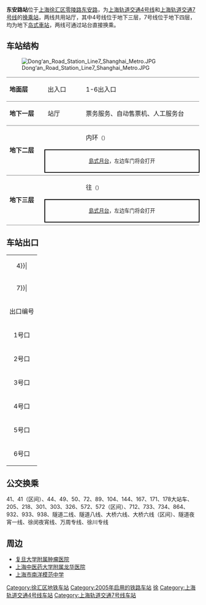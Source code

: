 {{noteTA 
|G1 =Railway}}
{{Infobox station
|name = 东安路
|eng_name = Dong'an Road
|symbol_right =
|linecolour = {{上海地铁颜色|4|yes}}
|linecolour2 = {{上海地铁颜色|7|yes}}
|image = Dongan Road Station.jpg
|caption = 东安路站4号线站台
|other_name = 
|country = {{PRC}}
|borough = [[上海市|上海市]][[徐汇区|徐汇区]][[枫林路街道|枫林路街道]]
|address = [[零陵路|零陵路]]、[[东安路_(上海)|东安路]]交叉口
|coordinates = {{coord|31|11|33|N|121|27|0|E|type:railwaystation}}
|elevation = 
|owned = [[上海申通地铁集团|上海申通地铁集团]]
|operator = [[上海地铁|上海地铁]]
|lines = {{上海地铁线路名|4|SL}}<br/>{{上海地铁线路名|7|SL}}
|distance = 
|platform = {{上海地铁线路名|4|S}}：1個[[島式月台|島式月台]]<br/>{{上海地铁线路名|7|S}}：1個[[島式月台|島式月台]]
|tracks = 4条
|bus_routes = 
|bus_stands = 
|connections = 
|structure = 地下车站
|hall = 地下站厅
|depth = 
|levels = 
|interchange = 节点换乘、站厅换乘
|exits = 6个
|architect = 
|architectural_style = 
|colour = 
|type = 
|status = 运营中
|code = 
|classification = 
|website = 
|built = 
|opened = {{上海地铁线路名|4|S}}：{{Start date|2005|12|31|df=y}}<br/>{{上海地铁线路名|7|S}}：{{Start date|2009|12|5|df=y}}
|closed = 
|former = 
|pass_year = 
|passengers = 
|pass_system = 
|pass_rank = 
|mpassengers = 
|trains = 
|station_hours = 
|hours = 
|first = {{collapsible list
 |title = 　
 |
{{上海地铁线路名|4|S}}
:内圈：6:22
:外圈：5:31
{{上海地铁线路名|7|S}}
:往{{上海地铁起讫站|7|L}}：5:56
:往{{上海地铁起讫站|7|R}}：6:06
}}
|last = {{collapsible list
 |title = 　
 |
{{上海地铁线路名|4|S}}
:内圈：22:27
:内圈往{{站|宜山路}}：23:32
:外圈：21:36
:外圈往{{站|宜山路}}：22:41
{{上海地铁线路名|7|S}}
:往{{上海地铁起讫站|7|L}}：22:56
:往{{上海地铁起讫站|7|R}}：23:06
}}
|adjacent = {{Adjacent stations|system=上海地铁
|line1=4|left1=大木桥路|right1=上海体育场
|line2=7|left2=肇嘉浜路|right2=龙华中路}}
}}
'''东安路站'''位于[[上海|上海]][[徐汇区|徐汇区]][[零陵路|零陵路]][[东安路_(上海)|东安路]]，为[[上海轨道交通4号线|上海轨道交通4号线]]和[[上海轨道交通7号线|上海轨道交通7号线]]的[[换乘站|换乘站]]，两线共用站厅，其中4号线位于地下三层，7号线位于地下四层，均为地下[[岛式站台|岛式車站]]，两线可通过站台直接换乘。

==车站结构==
[[File:Dong‘an_Road_Station_Line7_Shanghai_Metro.JPG|thumb]]
{|cellspacing=0 cellpadding=3
|style="border-top:solid 1px gray;border-bottom:solid 1px gray;" width=100|'''地面层'''
|style="border-top:solid 1px gray;border-bottom:solid 1px gray;" width=100|出入口
|style="border-top:solid 1px gray;border-bottom:solid 1px gray;" width=350|1-6出入口
|-
|style="border-bottom:solid 1px gray;"|'''地下一层'''
|style="border-bottom:solid 1px gray;"|站厅
|style="border-bottom:solid 1px gray;"|票务服务、自动售票机、人工服务台
|-
|style="border-bottom:solid 1px gray;" rowspan=3|'''地下二层'''
|{{arrow|L}}
|{{上海地铁线路名|4}}内环<small>（{{站|上海体育场}}）</small>
|-
|style="border-right:solid 2px black;border-left:solid 2px black;border-top:solid 2px black;border-bottom:solid 2px black;" colspan=2|<center><small>[[島式月台|島式月台]]，左边车门将会打开</small></center>
|-
|style="border-bottom:solid 1px gray;"|
|style="border-bottom:solid 1px gray;"|{{split text|{{上海地铁线路名|4}}外环<small>（{{站|大木桥路}}）</small>|{{arrow|R}}}}
|-
|style="border-bottom:solid 1px gray;" rowspan=3|'''地下三层'''
|{{arrow|L}}
|{{上海地铁线路名|7}}往{{站|美兰湖}}<small>（{{站|肇嘉浜路}}）</small>
|-
|style="border-right:solid 2px black;border-left:solid 2px black;border-top:solid 2px black;border-bottom:solid 2px black;" colspan=2|<center><small>[[島式月台|島式月台]]，左边车门将会打开</small></center>
|-
|style="border-bottom:solid 1px gray;"|
|style="border-bottom:solid 1px gray;"|{{split text|{{上海地铁线路名|7}}往{{站|花木路}}<small>（{{站|龙华中路}}）</small>|{{arrow|R}}}} 
|}

==车站出口==
{| class="wikitable"
|colspan=4 align="center" bgcolor={{上海地铁颜色|4}}|
|-
|colspan=4 align="center" bgcolor={{上海地铁颜色|7}}|
|-
! 出口编号 !! 建议前往目的地 !! 照片
|-
| 1号口 || 零陵路，东安路 || 
|-
| 2号口 || 零陵路，宛平南路，龙华医院 || 
|-
| 3号口 || 零陵路，宛平南路，肿瘤医院 || 
|-
| 4号口 || 东安路 || 
|-
| 5号口 || 东安路 || 
|-
| 6号口 || 东安路，零陵路，肿瘤医院 || 
|}

==公交换乘==
41、41（区间）、44、49、50、72、89、104、144、167、171、178大站车、205、218、301、303、326、572、572（区间）、712、733、734、864、932、933、938、隧道二线、隧道八线、大桥六线、大桥六线（区间）、隧道夜宵一线、徐闵夜宵线、万周专线、徐川专线

==周边==
*[[复旦大学附属肿瘤医院|复旦大学附属肿瘤医院]]
*[[上海中医药大学附属龙华医院|上海中医药大学附属龙华医院]]
*[[上海市南洋模范中学|上海市南洋模范中学]]

{{commonscat|Dong'an Road Station}}
{{上海轨道交通4号线车站}}
{{上海轨道交通7号线车站}}

[[Category:徐汇区地铁车站|Category:徐汇区地铁车站]]
[[Category:2005年启用的铁路车站|Category:2005年启用的铁路车站]]
[[Category:以街道命名的上海軌道交通車站|徐]]
[[Category:上海轨道交通4号线车站|Category:上海轨道交通4号线车站]]
[[Category:上海轨道交通7号线车站|Category:上海轨道交通7号线车站]]